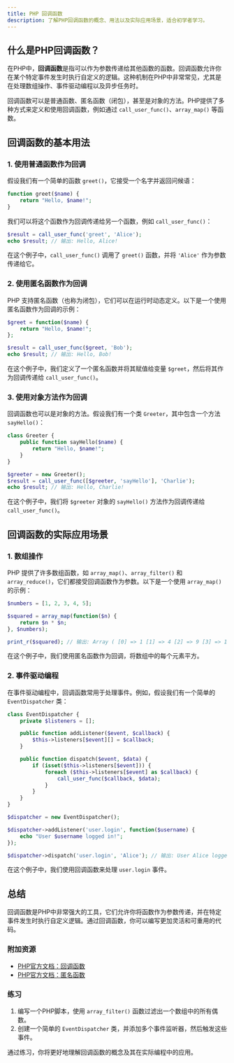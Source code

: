 ```yaml
---
title: PHP 回调函数
description: 了解PHP回调函数的概念、用法以及实际应用场景，适合初学者学习。
---
```


## 什么是PHP回调函数？

在PHP中，**回调函数**是指可以作为参数传递给其他函数的函数。回调函数允许你在某个特定事件发生时执行自定义的逻辑。这种机制在PHP中非常常见，尤其是在处理数组操作、事件驱动编程以及异步任务时。

回调函数可以是普通函数、匿名函数（闭包），甚至是对象的方法。PHP提供了多种方式来定义和使用回调函数，例如通过 `call_user_func()`、`array_map()` 等函数。

## 回调函数的基本用法

### 1. 使用普通函数作为回调

假设我们有一个简单的函数 `greet()`，它接受一个名字并返回问候语：

```php
function greet($name) {
    return "Hello, $name!";
}
```

我们可以将这个函数作为回调传递给另一个函数，例如 `call_user_func()`：

```php
$result = call_user_func('greet', 'Alice');
echo $result; // 输出: Hello, Alice!
```

在这个例子中，`call_user_func()` 调用了 `greet()` 函数，并将 `'Alice'` 作为参数传递给它。

### 2. 使用匿名函数作为回调

PHP 支持匿名函数（也称为闭包），它们可以在运行时动态定义。以下是一个使用匿名函数作为回调的示例：

```php
$greet = function($name) {
    return "Hello, $name!";
};

$result = call_user_func($greet, 'Bob');
echo $result; // 输出: Hello, Bob!
```

在这个例子中，我们定义了一个匿名函数并将其赋值给变量 `$greet`，然后将其作为回调传递给 `call_user_func()`。

### 3. 使用对象方法作为回调

回调函数也可以是对象的方法。假设我们有一个类 `Greeter`，其中包含一个方法 `sayHello()`：

```php
class Greeter {
    public function sayHello($name) {
        return "Hello, $name!";
    }
}

$greeter = new Greeter();
$result = call_user_func([$greeter, 'sayHello'], 'Charlie');
echo $result; // 输出: Hello, Charlie!
```

在这个例子中，我们将 `$greeter` 对象的 `sayHello()` 方法作为回调传递给 `call_user_func()`。

## 回调函数的实际应用场景

### 1. 数组操作

PHP 提供了许多数组函数，如 `array_map()`、`array_filter()` 和 `array_reduce()`，它们都接受回调函数作为参数。以下是一个使用 `array_map()` 的示例：

```php
$numbers = [1, 2, 3, 4, 5];

$squared = array_map(function($n) {
    return $n * $n;
}, $numbers);

print_r($squared); // 输出: Array ( [0] => 1 [1] => 4 [2] => 9 [3] => 16 [4] => 25 )
```

在这个例子中，我们使用匿名函数作为回调，将数组中的每个元素平方。

### 2. 事件驱动编程

在事件驱动编程中，回调函数常用于处理事件。例如，假设我们有一个简单的 `EventDispatcher` 类：

```php
class EventDispatcher {
    private $listeners = [];

    public function addListener($event, $callback) {
        $this->listeners[$event][] = $callback;
    }

    public function dispatch($event, $data) {
        if (isset($this->listeners[$event])) {
            foreach ($this->listeners[$event] as $callback) {
                call_user_func($callback, $data);
            }
        }
    }
}

$dispatcher = new EventDispatcher();

$dispatcher->addListener('user.login', function($username) {
    echo "User $username logged in!";
});

$dispatcher->dispatch('user.login', 'Alice'); // 输出: User Alice logged in!
```

在这个例子中，我们使用回调函数来处理 `user.login` 事件。

## 总结

回调函数是PHP中非常强大的工具，它们允许你将函数作为参数传递，并在特定事件发生时执行自定义逻辑。通过回调函数，你可以编写更加灵活和可重用的代码。

### 附加资源

- [PHP官方文档：回调函数](https://www.php.net/manual/en/language.types.callable.php)
- [PHP官方文档：匿名函数](https://www.php.net/manual/en/functions.anonymous.php)

### 练习

1. 编写一个PHP脚本，使用 `array_filter()` 函数过滤出一个数组中的所有偶数。
2. 创建一个简单的 `EventDispatcher` 类，并添加多个事件监听器，然后触发这些事件。

通过练习，你将更好地理解回调函数的概念及其在实际编程中的应用。